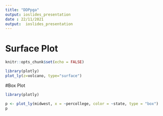 ```yaml
---
title: "DDPpga"
output: ioslides_presentation
date : 22/11/2021
output:  ioslides_presentation
---
```

# Surface Plot
```r
knitr::opts_chunk$set(echo = FALSE)
```
```r
library(plotly)
plot_ly(z=volcano, type="surface")
``` 
#Box Plot 
```r
library(plotly)
```
```r
p <- plot_ly(midwest, x = ~percollege, color = ~state, type = "box")
p
```
